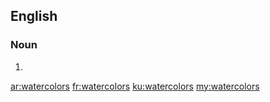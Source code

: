 ==English==

===Noun===
{{head|en|plural}}

# {{plural of|watercolor|lang=en}}

[[ar:watercolors]]
[[fr:watercolors]]
[[ku:watercolors]]
[[my:watercolors]]